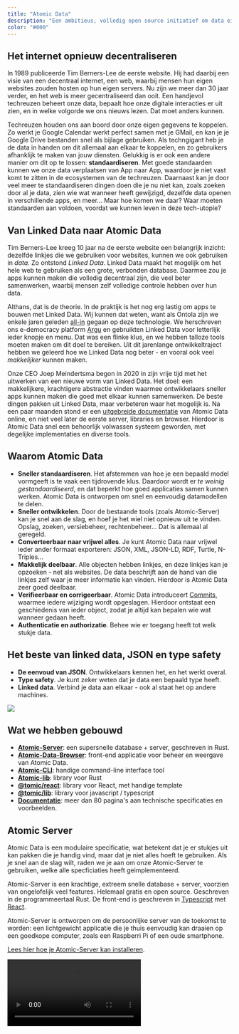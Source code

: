 ```yaml
---
title: "Atomic Data"
description: "Een ambitieus, volledig open source initiatief om data eigenaarschap te vergroten en apps beter samen te laten werken."
color: "#000"
---
```


## Het internet opnieuw decentraliseren

In 1989 publiceerde Tim Berners-Lee de eerste website.
Hij had daarbij een visie van een decentraal internet, een web, waarbij mensen hun eigen websites zouden hosten op hun eigen servers.
Nu zijn we meer dan 30 jaar verder, en het web is meer gecentraliseerd dan ooit.
Een handjevol techreuzen beheert onze data, bepaalt hoe onze digitale interacties er uit zien, en in welke volgorde we ons nieuws lezen.
Dat moet anders kunnen.

Techreuzen houden ons aan boord door onze eigen gegevens te koppelen.
Zo werkt je Google Calendar werkt perfect samen met je GMail, en kan je je Google Drive bestanden snel als bijlage gebruiken.
Als techngigant heb je de data in handen om dit allemaal aan elkaar te koppelen, en zo gebruikers afhanklijk te maken van jouw diensten.
Gelukkig is er ook een andere manier om dit op te lossen: **standaardiseren**.
Met goede standaarden kunnen we onze data verplaatsen van App naar App, waardoor je niet vast komt te zitten in de ecosystemen van de techreuzen.
Daarnaast kan je door veel meer te standaardiseren dingen doen die je nu niet kan, zoals zoeken door al je data, zien wie wat wanneer heeft gewijzigd, dezelfde data openen in verschillende apps, en meer...
Maar hoe komen we daar?
Waar moeten standaarden aan voldoen, voordat we kunnen leven in deze tech-utopie?

## Van Linked Data naar Atomic Data

Tim Berners-Lee kreeg 10 jaar na de eerste website een belangrijk inzicht: dezelfde linkjes die we gebruiken voor websites, kunnen we ook gebruiken in _data_.
Zo ontstond _Linked Data_.
Linked Data maakt het mogelijk om het hele web te gebruiken als een grote, verbonden database.
Daarmee zou je apps kunnen maken die volledig decentraal zijn, die veel beter samenwerken, waarbij mensen zelf volledige controle hebben over hun data.

Althans, dat is de theorie.
In de praktijk is het nog erg lastig om apps te bouwen met Linked Data.
Wij kunnen dat weten, want als Ontola zijn we enkele jaren geleden [all-in](/blog/full-stack-linked-data) gegaan op deze technologie.
We herschreven ons e-democracy platform [Argu](https://argu.co) en gebruikten Linked Data voor letterlijk ieder knopje en menu.
Dat was een flinke klus, en we hebben talloze tools moeten maken om dit doel te bereiken.
Uit dit jarenlange ontwikkeltraject hebben we geleerd hoe we Linked Data nog beter - en vooral ook veel _makkelijker_ kunnen maken.

Onze CEO Joep Meindertsma begon in 2020 in zijn vrije tijd met het uitwerken van een nieuwe vorm van Linked Data.
Het doel: een makkelijkere, krachtigere abstractie vinden waarmee ontwikkelaars sneller apps kunnen maken die goed met elkaar kunnen samenwerken.
De beste dingen pakken uit Linked Data, maar verbeteren waar het mogelijk is.
Na een paar maanden stond er een [uitgebreide documentatie](https://docs.atomicdata.dev/) van Atomic Data online, en niet veel later de eerste server, libraries en browser.
Hierdoor is Atomic Data snel een behoorlijk volwassen systeem geworden, met degelijke implementaties en diverse tools.

## Waarom Atomic Data

- **Sneller standaardiseren**. Het afstemmen van hoe je een bepaald model vormgeeft is te vaak een tijdrovende klus. Daardoor wordt er _te weinig gestandaardiseerd_, en dat beperkt hoe goed applicaties samen kunnen werken. Atomic Data is ontworpen om snel en eenvoudig datamodellen te delen.
- **Sneller ontwikkelen**. Door de bestaande tools (zoals Atomic-Server) kan je snel aan de slag, en hoef je het wiel niet opnieuw uit te vinden. Opslag, zoeken, versiebeheer, rechtenbeheer... Dat is allemaal al geregeld.
- **Converteerbaar naar vrijwel alles**. Je kunt Atomic Data naar vrijwel ieder ander formaat exporteren: JSON, XML, JSON-LD, RDF, Turtle, N-Triples...
- **Makkelijk deelbaar**. Alle objecten hebben linkjes, en deze linkjes kan je opzoeken - net als websites. De data beschrijft aan de hand van die linkjes zelf waar je meer informatie kan vinden. Hierdoor is Atomic Data zeer goed deelbaar.
- **Verifieerbaar en corrigeerbaar**. Atomic Data introduceert [Commits](https://docs.atomicdata.dev/commits/intro.html), waarmee iedere wijziging wordt opgeslagen. Hierdoor ontstaat een geschiedenis van ieder object, zodat je altijd kan bepalen wie wat wanneer gedaan heeft.
- **Authenticatie en authorizatie**. Behee wie er toegang heeft tot welk stukje data.

## Het beste van linked data, JSON en type safety

- **De eenvoud van JSON**. Ontwikkelaars kennen het, en het werkt overal.
- **Type safety**. Je kunt zeker weten dat je data een bepaald type heeft.
- **Linked data**. Verbind je data aan elkaar - ook al staat het op andere machines.

<img src="/images/cases/atomic_venn.svg" />

## Wat we hebben gebouwd

- [**Atomic-Server**](https://crates.io/crates/atomic-server): een supersnelle database + server, geschreven in Rust.
- [**Atomic-Data-Browser**](https://github.com/joepio/atomic-data-browser): front-end applicatie voor beheer en weergave van Atomic Data.
- [**Atomic-CLI**](https://crates.io/crates/atomic-cli): handige command-line interface tool
- [**Atomic-lib**](https://crates.io/crates/atomic_lib): library voor Rust
- [**@tomic/react**](https://www.npmjs.com/package/@tomic/react): library voor React, met handige template
- [**@tomic/lib**](https://www.npmjs.com/package/@tomic/lib): library voor javascript / typescript
- [**Documentatie**](https://docs.atomicdata.dev/): meer dan 80 pagina's aan technische specificaties en voorbeelden.

## Atomic Server

Atomic Data is een modulaire specificatie, wat betekent dat je er stukjes uit kan pakken die je handig vind, maar dat je niet alles hoeft te gebruiken.
Als je snel aan de slag wilt, raden we je aan om onze Atomic-Server te gebruiken, welke alle specficiaties heeft geimplementeerd.

Atomic-Server is een krachtige, extreem snelle database + server, voorzien van ongelofelijk veel features.
Helemaal gratis en open source.
Geschreven in de programmeertaal Rust.
De front-end is geschreven in [Typescript](/nl/tech/typescript) met [React](/nl/tech/react).

Atomic-Server is ontworpen om de persoonlijke server van de toekomst te worden: een lichtgewicht applicatie die je thuis eenvoudig kan draaien op een goedkope computer, zoals een Raspberri Pi of een oude smartphone.

[Lees hier hoe je Atomic-Server kan installeren](https://github.com/joepio/atomic-data-rust/).

<video controls src="https://user-images.githubusercontent.com/2183313/139728539-d69b899f-6f9b-44cb-a1b7-bbab68beac0c.mp4"/>
